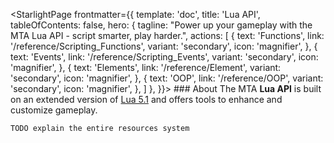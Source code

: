 
<StarlightPage frontmatter={{
    template: 'doc',
    title: 'Lua API',
    tableOfContents: false,
    hero: {
        tagline: "Power up your gameplay with the MTA Lua API - script smarter, play harder.",
        actions: [
            {
                text: 'Functions',
                link: '/reference/Scripting_Functions',
                variant: 'secondary',
                icon: 'magnifier',
            },
            {
                text: 'Events',
                link: '/reference/Scripting_Events',
                variant: 'secondary',
                icon: 'magnifier',
            },
            {
                text: 'Elements',
                link: '/reference/Element',
                variant: 'secondary',
                icon: 'magnifier',
            },
            {
                text: 'OOP',
                link: '/reference/OOP',
                variant: 'secondary',
                icon: 'magnifier',
            },
        ]
    },
}}>
    ### About
    The MTA **Lua API** is built on an extended version of [Lua 5.1](https://www.lua.org/manual/5.1/) and offers tools to enhance and customize gameplay.

    TODO explain the entire resources system

</StarlightPage>
